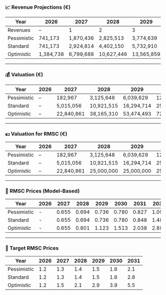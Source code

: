
### 📈 Revenue Projections (€)

| Year         | 2026     | 2027      | 2028      | 2029      | 2030      | 2031      | 2032       |
|--------------|----------|-----------|-----------|-----------|-----------|-----------|------------|
| Revenues     | –        | 1         | 2         | 3         | 4         | 5         | 6          |
| Pessimistic   | 741,173  | 1,870,436 | 2,825,513 | 3,774,639 | 5,298,227 | 8,087,980 | 13,573,855 |
| Standard     | 741,173  | 2,924,814 | 4,402,150 | 5,732,910 | 7,658,323 |10,850,040 | 16,737,653 |
| Optimistic   |1,384,738 | 6,799,688 |10,627,446 |13,565,859 |17,098,776 |21,898,100 | 29,393,358 |

---

### 💰 Valuation (€)

| Year         | 2026     | 2027      | 2028      | 2029      | 2030      | 2031      | 2032       |
|--------------|----------|-----------|-----------|-----------|-----------|-----------|------------|
| Pessimistic   | –        |   182,967 | 3,125,648 | 6,039,629 |12,148,253 |24,700,368 | 52,152,995 |
| Standard     | –        | 5,015,056 |10,921,515 |16,294,714 |25,042,521 |40,398,542 | 70,916,098 |
| Optimistic   | –        |22,840,861 |38,165,310 |53,474,493 |72,064,740 |97,056,476 |137,585,150 |

---

### 💶 Valuation for RMSC (€)

| Year         | 2026     | 2027      | 2028      | 2029      | 2030      | 2031      | 2032       |
|--------------|----------|-----------|-----------|-----------|-----------|-----------|------------|
| Pessimistic   | –        |   182,967 | 3,125,648 | 6,039,629 |12,148,253 |24,700,368 | 25,000,000 |
| Standard     | –        | 5,015,056 |10,921,515 |16,294,714 |25,000,000 |25,000,000 | 25,000,000 |
| Optimistic   | –        |22,840,861 |25,000,000 |25,000,000 |25,000,000 |25,000,000 | 25,000,000 |

---

### 🧮 RMSC Prices (Model-Based)

| Year         | 2026   | 2027  | 2028   | 2029   | 2030   | 2031   | 2032 |
|--------------|--------|--------|--------|--------|--------|--------|-------|
| Pessimistic   |   -    | 0.655  | 0.694  | 0.736  | 0.780  | 0.827  | 1.095 |
| Standard     |   -    | 0.655  | 0.694  | 0.736  | 0.780  | 0.848  | 1.489 |
| Optimistic   |   -    | 0.655  | 0.801  | 1.123  | 1.513  | 2.038  | 2.889 |

---

### 🎯 Target RMSC Prices

| Year         | 2026 | 2027 | 2028 | 2029 | 2030 | 2031 |
|--------------|------|------|------|------|------|------|
| Pessimistic   | 1.2  | 1.3  | 1.4  | 1.5  | 1.6  | 2.1  |
| Standard     | 1.2  | 1.3  | 1.4  | 1.5  | 1.6  | 2.8  |
| Optimistic   | 1.2  | 1.5  | 2.1  | 2.9  | 3.9  | 5.5  |
